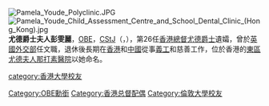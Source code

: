 {{BLP unsourced|time=2012-01-23T15:13:52+00:00}}
[[File:Pamela_Youde_Polyclinic.JPG|thumb]]
[[File:Pamela_Youde_Child_Assessment_Centre_and_School_Dental_Clinic_(Hong_Kong).jpg|thumb]]
'''尤德爵士夫人彭雯麗'''，[[OBE|OBE]]，[[聖約翰勳章|CStJ]]（{{lang-en|'''Pamela, Lady Youde'''}}，{{bd|1926年|12月6日|||Youde, Lady Pamela}}），第26任[[香港總督|香港總督]][[尤德|尤德爵士]]遺孀，曾於[[英國|英國]][[英國外交部|外交部]]任文職，退休後長期在[[香港|香港]]和[[中國|中國]]從事[[義工|義工]]和慈善工作，位於香港的[[東區尤德夫人那打素醫院|東區尤德夫人那打素醫院]]以她命名。
{{hk-bio-stub}}

{{DEFAULTSORT:Youde, Lady Pamela}}
[[Category:OBE勳銜|Category:OBE勳銜]]
[[Category:香港总督配偶|Category:香港总督配偶]]
[[category:香港大學校友|category:香港大學校友]]
[[Category:倫敦大學校友|Category:倫敦大學校友]]